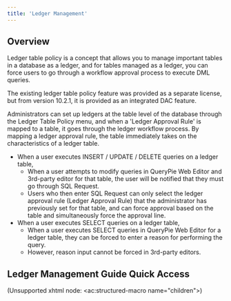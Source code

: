 ```yaml
---
title: 'Ledger Management'
---
```



## Overview

Ledger table policy is a concept that allows you to manage important tables in a database as a ledger, and for tables managed as a ledger, you can force users to go through a workflow approval process to execute DML queries.

<Callout type="important">
The existing ledger table policy feature was provided as a separate license, but from version 10.2.1, it is provided as an integrated DAC feature.
</Callout>


Administrators can set up ledgers at the table level of the database through the Ledger Table Policy menu, and when a 'Ledger Approval Rule' is mapped to a table, it goes through the ledger workflow process. By mapping a ledger approval rule, the table immediately takes on the characteristics of a ledger table.

* When a user executes INSERT / UPDATE / DELETE queries on a ledger table,
    * When a user attempts to modify queries in QueryPie Web Editor and 3rd-party editor for that table, the user will be notified that they must go through SQL Request.
    * Users who then enter SQL Request can only select the ledger approval rule (Ledger Approval Rule) that the administrator has previously set for that table, and can force approval based on the table and simultaneously force the approval line.
* When a user executes SELECT queries on a ledger table,
    * When a user executes SELECT queries in QueryPie Web Editor for a ledger table, they can be forced to enter a reason for performing the query.
    * However, reason input cannot be forced in 3rd-party editors.


## Ledger Management Guide Quick Access

(Unsupported xhtml node: &lt;ac:structured-macro name="children"&gt;)
